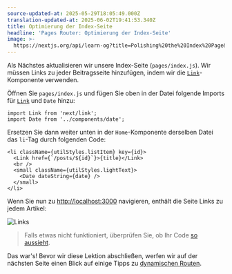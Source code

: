 ```yaml
---
source-updated-at: 2025-05-29T18:05:49.000Z
translation-updated-at: 2025-06-02T19:41:53.340Z
title: Optimierung der Index-Seite
headline: 'Pages Router: Optimierung der Index-Seite'
image: >-
  https://nextjs.org/api/learn-og?title=Polishing%20the%20Index%20Page&amp;chapter=35
---
```


Als Nächstes aktualisieren wir unsere Index-Seite (`pages/index.js`). Wir müssen Links zu jeder Beitragsseite hinzufügen, indem wir die [`Link`](/docs/api-reference/next/link)-Komponente verwenden.

Öffnen Sie `pages/index.js` und fügen Sie oben in der Datei folgende Imports für [`Link`](/docs/api-reference/next/link) und `Date` hinzu:

```
import Link from 'next/link';
import Date from '../components/date';
```

Ersetzen Sie dann weiter unten in der `Home`-Komponente derselben Datei das `li`-Tag durch folgenden Code:

```
<li className={utilStyles.listItem} key={id}>
  <Link href={`/posts/${id}`}>{title}</Link>
  <br />
  <small className={utilStyles.lightText}>
    <Date dateString={date} />
  </small>
</li>
```

Wenn Sie nun zu [http://localhost:3000](http://localhost:3000) navigieren, enthält die Seite Links zu jedem Artikel:

![Links](https://h8DxKfmAPhn8O0p3.public.blob.vercel-storage.com/learn/pages-router/dynamic-routes/links.png)

> Falls etwas nicht funktioniert, überprüfen Sie, ob Ihr Code [so aussieht](https://github.com/vercel/next-learn/blob/main/basics/api-routes-starter/pages/posts/%5Bid%5D.js).

Das war's! Bevor wir diese Lektion abschließen, werfen wir auf der nächsten Seite einen Blick auf einige Tipps zu [dynamischen Routen](/docs/routing/dynamic-routes).
